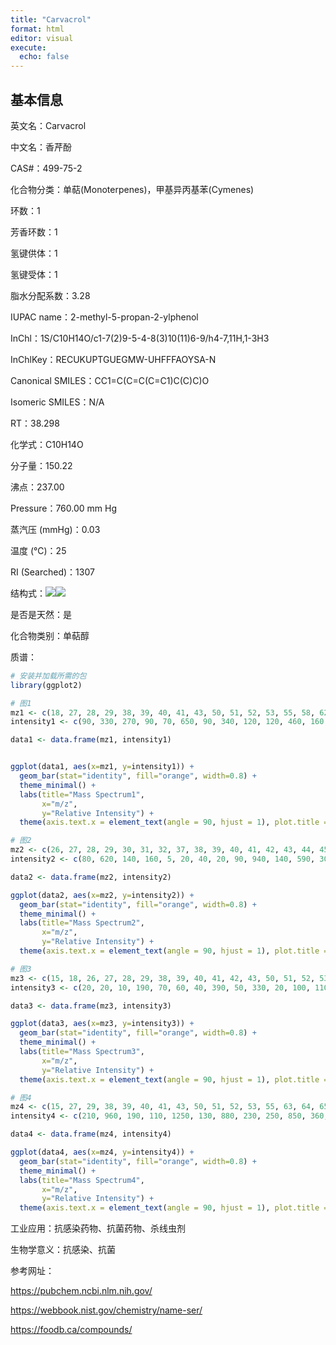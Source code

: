 ```yaml
---
title: "Carvacrol"
format: html
editor: visual
execute: 
  echo: false
---
```


## 基本信息

英文名：Carvacrol

中文名：香芹酚

CAS#：499-75-2

化合物分类：单萜(Monoterpenes)，甲基异丙基苯(Cymenes)

环数：1

芳香环数：1

氢键供体：1

氢键受体：1

脂水分配系数：3.28

IUPAC name：2-methyl-5-propan-2-ylphenol

InChl：1S/C10H14O/c1-7(2)9-5-4-8(3)10(11)6-9/h4-7,11H,1-3H3

InChlKey：RECUKUPTGUEGMW-UHFFFAOYSA-N

Canonical SMILES：CC1=C(C=C(C=C1)C(C)C)O

Isomeric SMILES：N/A

RT：38.298

化学式：C10H14O

分子量：150.22

沸点：237.00

Pressure：760.00 mm Hg

蒸汽压 (mmHg)：0.03

温度 (℃)：25

RI (Searched)：1307

结构式：![](images/Carvacrol-1.png)![](images/Carvacrol-2.png)

是否是天然：是

化合物类别：单萜醇

质谱：

```r
# 安装并加载所需的包
library(ggplot2)

# 图1
mz1 <- c(18, 27, 28, 29, 38, 39, 40, 41, 43, 50, 51, 52, 53, 55, 58, 62, 63, 64, 65, 66, 67, 73, 74, 75, 77, 78, 79, 89, 90, 91, 92, 93, 102, 103, 105, 106, 107, 108, 109, 115, 116, 117, 118, 119, 120, 121, 122, 133, 134, 135, 136, 137, 149, 150, 151)
intensity1 <- c(90, 330, 270, 90, 70, 650, 90, 340, 120, 120, 460, 160, 280, 130, 70, 50, 200, 80, 360, 180, 130, 50, 110, 80, 620, 190, 330, 120, 50, 1350, 150, 60, 110, 140, 280, 60, 680, 110, 90, 870, 290, 970, 100, 60, 80, 230, 160, 150, 200, 9999, 980, 70, 80, 2680, 290)

data1 <- data.frame(mz1, intensity1)


ggplot(data1, aes(x=mz1, y=intensity1)) +
  geom_bar(stat="identity", fill="orange", width=0.8) + 
  theme_minimal() + 
  labs(title="Mass Spectrum1",
       x="m/z",
       y="Relative Intensity") + 
  theme(axis.text.x = element_text(angle = 90, hjust = 1), plot.title = element_text(hjust = 0.5))  

# 图2
mz2 <- c(26, 27, 28, 29, 30, 31, 32, 37, 38, 39, 40, 41, 42, 43, 44, 45, 46, 48, 49, 50, 51, 52, 53, 54, 55, 56, 57, 58, 59, 60, 61, 62, 63, 64, 65, 66, 67, 68, 69, 70, 71, 72, 73, 74, 75, 76, 77, 78, 79, 80, 81, 82, 83, 84, 85, 86, 87, 88, 89, 90, 91, 92, 93, 94, 95, 96, 97, 98, 99, 100, 101, 102, 103, 104, 105, 106, 107, 108, 109, 110, 111, 113, 114, 115, 116, 117, 118, 119, 120, 121, 122, 123, 124, 126, 127, 128, 129, 130, 131, 132, 133, 134, 135, 136, 137, 147, 148, 149, 150, 151, 152)
intensity2 <- c(80, 620, 140, 160, 5, 20, 40, 20, 90, 940, 140, 590, 30, 220, 10, 10, 10, 5, 10, 190, 600, 250, 390, 30, 190, 10, 50, 90, 30, 30, 20, 70, 250, 80, 480, 200, 160, 180, 40, 10, 10, 10, 30, 100, 70, 50, 900, 260, 570, 60, 60, 20, 20, 10, 20, 20, 20, 10, 120, 60, 1710, 220, 120, 60, 80, 10, 5, 5, 5, 5, 30, 100, 170, 40, 430, 100, 840, 160, 120, 10, 5, 30, 20, 840, 270, 860, 110, 90, 110, 310, 40, 10, 5, 5, 20, 30, 20, 10, 40, 30, 220, 220, 9999, 1030, 70, 10, 20, 130, 2810, 320, 20)

data2 <- data.frame(mz2, intensity2)

ggplot(data2, aes(x=mz2, y=intensity2)) +
  geom_bar(stat="identity", fill="orange", width=0.8) + 
  theme_minimal() + 
  labs(title="Mass Spectrum2",
       x="m/z",
       y="Relative Intensity") + 
  theme(axis.text.x = element_text(angle = 90, hjust = 1), plot.title = element_text(hjust = 0.5))  

# 图3
mz3 <- c(15, 18, 26, 27, 28, 29, 38, 39, 40, 41, 42, 43, 50, 51, 52, 53, 54, 55, 56, 57, 58, 59, 60, 61, 62, 63, 64, 65, 66, 67, 68, 69, 72, 73, 74, 75, 76, 77, 78, 79, 80, 81, 82, 86, 87, 89, 90, 91, 92, 93, 94, 95, 101, 102, 103, 104, 105, 106, 107, 108, 109, 115, 116, 117, 118, 119, 120, 121, 122, 127, 128, 129, 131, 132, 133, 134, 135, 136, 137, 147, 148, 149, 150, 151, 152)
intensity3 <- c(20, 20, 10, 190, 70, 60, 40, 390, 50, 330, 20, 100, 110, 360, 130, 210, 20, 110, 10, 60, 30, 20, 20, 20, 50, 160, 60, 270, 160, 100, 160, 30, 10, 30, 90, 50, 30, 680, 170, 440, 40, 40, 20, 10, 20, 90, 50, 1310, 160, 90, 60, 80, 10, 50, 140, 40, 390, 80, 670, 140, 100, 500, 140, 640, 80, 80, 160, 270, 40, 10, 20, 20, 50, 20, 270, 180, 9999, 1020, 70, 20, 30, 180, 3140, 340, 20)

data3 <- data.frame(mz3, intensity3)

ggplot(data3, aes(x=mz3, y=intensity3)) +
  geom_bar(stat="identity", fill="orange", width=0.8) + 
  theme_minimal() + 
  labs(title="Mass Spectrum3",
       x="m/z",
       y="Relative Intensity") + 
  theme(axis.text.x = element_text(angle = 90, hjust = 1), plot.title = element_text(hjust = 0.5)) 

# 图4
mz4 <- c(15, 27, 29, 38, 39, 40, 41, 43, 50, 51, 52, 53, 55, 63, 64, 65, 66, 67, 68, 74, 77, 78, 79, 89, 91, 92, 94, 95, 103, 105, 106, 107, 108, 109, 115, 116, 117, 120, 121, 133, 134, 135, 136, 149, 150, 151)
intensity4 <- c(210, 960, 190, 110, 1250, 130, 880, 230, 250, 850, 360, 580, 250, 420, 100, 610, 220, 150, 150, 110, 1430, 430, 840, 120, 2160, 210, 100, 100, 200, 580, 120, 900, 200, 110, 600, 140, 530, 150, 380, 240, 180, 9999, 960, 130, 3030, 350)

data4 <- data.frame(mz4, intensity4)

ggplot(data4, aes(x=mz4, y=intensity4)) +
  geom_bar(stat="identity", fill="orange", width=0.8) + 
  theme_minimal() + 
  labs(title="Mass Spectrum4",
       x="m/z",
       y="Relative Intensity") + 
  theme(axis.text.x = element_text(angle = 90, hjust = 1), plot.title = element_text(hjust = 0.5)) 

```

工业应用：抗感染药物、抗菌药物、杀线虫剂

生物学意义：抗感染、抗菌

参考网址：

<https://pubchem.ncbi.nlm.nih.gov/>

<https://webbook.nist.gov/chemistry/name-ser/>

<https://foodb.ca/compounds/>
